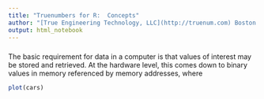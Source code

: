 ```yaml
---
title: "Truenumbers for R:  Concepts"
author: "[True Engineering Technology, LLC](http://truenum.com) Boston MA" 
output: html_notebook
---
```

###
The basic requirement for data in a computer is that values of interest may be stored and retrieved.  At the hardware level, this comes down to binary values in memory referenced by memory addresses, where


```r
plot(cars)
```

